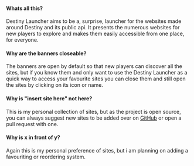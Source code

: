 #### Whats all this?

Destiny Launcher aims to be a, surprise, launcher for the websites
made around Destiny and its public api. It presents the numerous
websites for new players to explore and makes them easily accessible
from one place, for everyone.

#### Why are the banners closeable?

The banners are open by default so that new players can discover all
the sites, but if you know them and only want to use the Destiny
Launcher as a quick way to access your favourite sites you can close
them and still open the sites by clicking on its icon or name.

#### Why is "insert site here" not here?

This is my personal collection of sites, but as the project is open
source, you can always suggest new sites to be added over on [GitHub](https://www.github.com/andrisborbas/destiny-launcher)
or open a pull request with one.

#### Why is x in front of y?

Again this is my personal preference of sites, but i am planning on adding a favouriting or reordering system.
